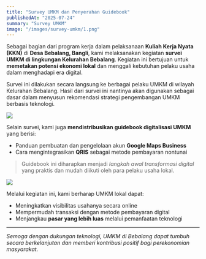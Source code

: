 ```yaml
---
title: "Survey UMKM dan Penyerahan Guidebook"
publishedAt: "2025-07-24"
summary: "Survey UMKM"
image: "/images/survey-umkm/1.png"
---
```


Sebagai bagian dari program kerja dalam pelaksanaan **Kuliah Kerja Nyata (KKN)** di **Desa Bebalang, Bangli**, kami melaksanakan kegiatan **survei UMKM di lingkungan Kelurahan Bebalang**. Kegiatan ini bertujuan untuk **memetakan potensi ekonomi lokal** dan menggali kebutuhan pelaku usaha dalam menghadapi era digital.

Survei ini dilakukan secara langsung ke berbagai pelaku UMKM di wilayah Kelurahan Bebalang. Hasil dari survei ini nantinya akan digunakan sebagai dasar dalam menyusun rekomendasi strategi pengembangan UMKM berbasis teknologi.

![](/images/survey-umkm/2.png)

Selain survei, kami juga **mendistribusikan guidebook digitalisasi UMKM** yang berisi:

- Panduan pembuatan dan pengelolaan akun **Google Maps Business**
- Cara mengintegrasikan **QRIS** sebagai metode pembayaran nontunai

> Guidebook ini diharapkan menjadi _langkah awal transformasi digital_ yang praktis dan mudah diikuti oleh para pelaku usaha lokal.

![](/images/survey-umkm/3.png)

Melalui kegiatan ini, kami berharap UMKM lokal dapat:

- Meningkatkan visibilitas usahanya secara online
- Mempermudah transaksi dengan metode pembayaran digital
- Menjangkau **pasar yang lebih luas** melalui pemanfaatan teknologi

---

_Semoga dengan dukungan teknologi, UMKM di Bebalang dapat tumbuh secara berkelanjutan dan memberi kontribusi positif bagi perekonomian masyarakat._
